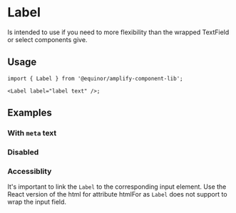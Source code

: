 
# Label

Is intended to use if you need to more flexibility than the wrapped TextField or select components give.

<Links
  sourceUrl="https://github.com/equinor/design-system/blob/develop/packages/eds-core-react/src/components/Label/Label.tsx"
  edsSBUrl="https://storybook.eds.equinor.com/?path=/docs/inputs-label--docs"
/>

<Primary />

<Controls />

## Usage

```tsx
import { Label } from '@equinor/amplify-component-lib';

<Label label="label text" />;
```

## Examples

### With `meta` text

<Canvas of={ComponentStories.WithMeta} />

### Disabled

<Canvas of={ComponentStories.Disabled} />

### Accessiblity

It's important to link the `Label` to the corresponding input element.
Use the React version of the html for attribute htmlFor as `Label` does not support to wrap the input field.

<Canvas of={ComponentStories.Accessiblity} />
